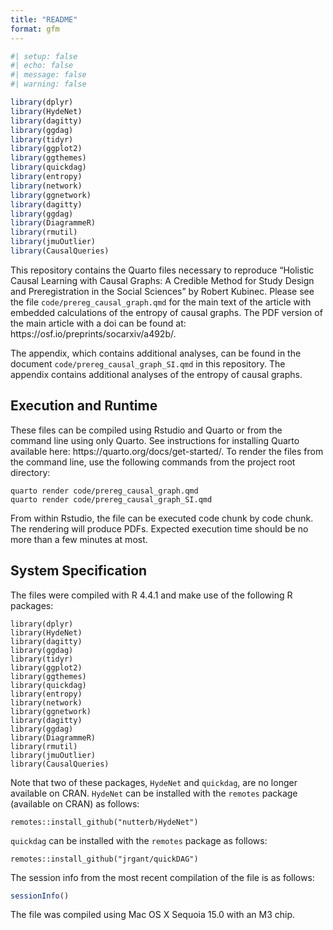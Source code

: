 ```yaml
---
title: "README"
format: gfm
---
```


```r
#| setup: false
#| echo: false
#| message: false
#| warning: false

library(dplyr)
library(HydeNet)
library(dagitty)
library(ggdag)
library(tidyr)
library(ggplot2)
library(ggthemes)
library(quickdag)
library(entropy)
library(network)
library(ggnetwork)
library(dagitty)
library(ggdag)
library(DiagrammeR)
library(rmutil)
library(jmuOutlier)
library(CausalQueries)

```


This repository contains the Quarto files necessary to reproduce "Holistic Causal Learning with Causal Graphs: A Credible Method for Study Design and Preregistration in the Social Sciences" by Robert Kubinec. Please see the file `code/prereg_causal_graph.qmd` for the main text of the article with embedded calculations of the entropy of causal graphs. The PDF version of the main article with a doi can be found at: https://osf.io/preprints/socarxiv/a492b/.

The appendix, which contains additional analyses, can be found in the document `code/prereg_causal_graph_SI.qmd` in this repository. The appendix contains additional analyses of the entropy of causal graphs.

## Execution and Runtime

These files can be compiled using Rstudio and Quarto or from the command line using only Quarto. See instructions for installing Quarto available here: https://quarto.org/docs/get-started/. To render the files from the command line, use the following commands from the project root directory:

```
quarto render code/prereg_causal_graph.qmd
quarto render code/prereg_causal_graph_SI.qmd
```

From within Rstudio, the file can be executed code chunk by code chunk. The rendering will produce PDFs. Expected execution time should be no more than a few minutes at most.

## System Specification

The files were compiled with R 4.4.1 and make use of the following R packages:

```
library(dplyr)
library(HydeNet)
library(dagitty)
library(ggdag)
library(tidyr)
library(ggplot2)
library(ggthemes)
library(quickdag)
library(entropy)
library(network)
library(ggnetwork)
library(dagitty)
library(ggdag)
library(DiagrammeR)
library(rmutil)
library(jmuOutlier)
library(CausalQueries)
```

Note that two of these packages, `HydeNet` and `quickdag`, are no longer available on CRAN. `HydeNet` can be installed with the `remotes` package (available on CRAN) as follows:

```
remotes::install_github("nutterb/HydeNet")
```

`quickdag` can be installed with the `remotes` package as follows:

```
remotes::install_github("jrgant/quickDAG")
```

The session info from the most recent compilation of the file is as follows:

```r
sessionInfo()
```

The file was compiled using Mac OS X Sequoia 15.0 with an M3 chip.